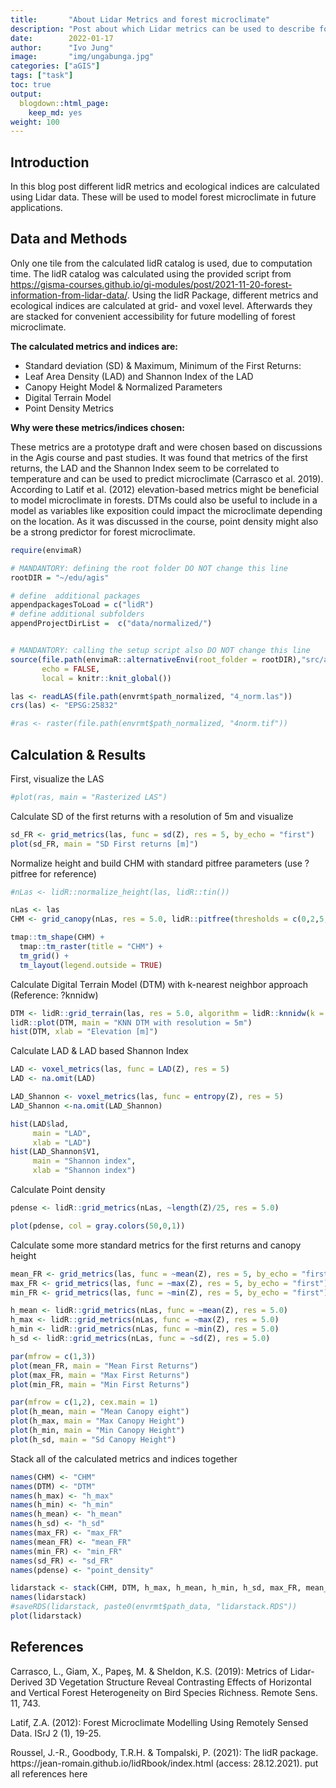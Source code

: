 ```yaml
---
title:       "About Lidar Metrics and forest microclimate"
description: "Post about which Lidar metrics can be used to describe forest microclimate and how they are calculated"
date:        2022-01-17
author:      "Ivo Jung"
image:       "img/ungabunga.jpg" 
categories: ["aGIS"]
tags: ["task"]
toc: true
output:
  blogdown::html_page:
    keep_md: yes
weight: 100
---
```


## Introduction

In this blog post different lidR metrics and ecological indices are calculated using Lidar data. These will be used to model forest microclimate in future applications.

## Data and Methods

Only one tile from the calculated lidR catalog is used, due to computation time. The lidR catalog 
was calculated using the provided script from <https://gisma-courses.github.io/gi-modules/post/2021-11-20-forest-information-from-lidar-data/>.
Using the lidR Package, different metrics and ecological indices are calculated at grid- and voxel level. Afterwards they are stacked for convenient accessibility for future modelling of forest microclimate.

**The calculated metrics and indices are:**

- Standard deviation (SD) & Maximum, Minimum of the First Returns:
- Leaf Area Density (LAD) and Shannon Index of the LAD
- Canopy Height Model & Normalized Parameters
- Digital Terrain Model
- Point Density Metrics

**Why were these metrics/indices chosen:**

These metrics are a prototype draft and were chosen based on discussions in the Agis course and past studies. 
It was found that metrics of the first returns, the LAD and the Shannon Index seem to be correlated to temperature and can be used to predict microclimate (Carrasco et al. 2019). According to Latif et al. (2012)  elevation-based metrics might be beneficial to model microclimate in forests. DTMs could also be useful to include in a model as variables like exposition could impact the microclimate depending on the location. As it was discussed in the course, point density might also be a strong predictor for forest microclimate.


```r
require(envimaR)

# MANDANTORY: defining the root folder DO NOT change this line
rootDIR = "~/edu/agis"

# define  additional packages
appendpackagesToLoad = c("lidR")
# define additional subfolders
appendProjectDirList =  c("data/normalized/")


# MANDANTORY: calling the setup script also DO NOT change this line
source(file.path(envimaR::alternativeEnvi(root_folder = rootDIR),"src/agis_setup.R"), 
       echo = FALSE,
       local = knitr::knit_global())

las <- readLAS(file.path(envrmt$path_normalized, "4_norm.las"))
crs(las) <- "EPSG:25832"

#ras <- raster(file.path(envrmt$path_normalized, "4norm.tif"))
```

## Calculation & Results

First, visualize the LAS

```r
#plot(ras, main = "Rasterized LAS")
```

Calculate SD of the first returns with a resolution of 5m and visualize 

```r
sd_FR <- grid_metrics(las, func = sd(Z), res = 5, by_echo = "first")
plot(sd_FR, main = "SD First returns [m]")
```

Normalize height and build CHM with standard pitfree parameters (use ?pitfree for reference)

```r
#nLas <- lidR::normalize_height(las, lidR::tin())
```
```r
nLas <- las
CHM <- grid_canopy(nLas, res = 5.0, lidR::pitfree(thresholds = c(0,2,5,10,15), c(0,1)))

tmap::tm_shape(CHM) +
  tmap::tm_raster(title = "CHM") +
  tm_grid() +
  tm_layout(legend.outside = TRUE)
```

Calculate Digital Terrain Model (DTM) with k-nearest neighbor approach (Reference: ?knnidw)

```r
DTM <- lidR::grid_terrain(las, res = 5.0, algorithm = lidR::knnidw(k = 10, p = 2))
lidR::plot(DTM, main = "KNN DTM with resolution = 5m")
hist(DTM, xlab = "Elevation [m]")
```

Calculate LAD & LAD based Shannon Index

```r
LAD <- voxel_metrics(las, func = LAD(Z), res = 5)
LAD <- na.omit(LAD)

LAD_Shannon <- voxel_metrics(las, func = entropy(Z), res = 5)
LAD_Shannon <-na.omit(LAD_Shannon)
```
```r
hist(LAD$lad,
     main = "LAD",
     xlab = "LAD")
hist(LAD_Shannon$V1,
     main = "Shannon index",
     xlab = "Shannon index")
```

Calculate Point density

```r
pdense <- lidR::grid_metrics(nLas, ~length(Z)/25, res = 5.0)
```
```r
plot(pdense, col = gray.colors(50,0,1))
```

Calculate some more standard metrics for the first returns and canopy height

```r
mean_FR <- grid_metrics(las, func = ~mean(Z), res = 5, by_echo = "first")
max_FR <- grid_metrics(las, func = ~max(Z), res = 5, by_echo = "first")
min_FR <- grid_metrics(las, func = ~min(Z), res = 5, by_echo = "first")

h_mean <- lidR::grid_metrics(nLas, func = ~mean(Z), res = 5.0)
h_max <- lidR::grid_metrics(nLas, func = ~max(Z), res = 5.0)
h_min <- lidR::grid_metrics(nLas, func = ~min(Z), res = 5.0)
h_sd <- lidR::grid_metrics(nLas, func = ~sd(Z), res = 5.0)
```

```r
par(mfrow = c(1,3))
plot(mean_FR, main = "Mean First Returns")
plot(max_FR, main = "Max First Returns")
plot(min_FR, main = "Min First Returns")

par(mfrow = c(1,2), cex.main = 1)
plot(h_mean, main = "Mean Canopy eight")
plot(h_max, main = "Max Canopy Height")
plot(h_min, main = "Min Canopy Height")
plot(h_sd, main = "Sd Canopy Height")
```

Stack all of the calculated metrics and indices together
```r
names(CHM) <- "CHM"
names(DTM) <- "DTM"
names(h_max) <- "h_max"
names(h_min) <- "h_min"
names(h_mean) <- "h_mean"
names(h_sd) <- "h_sd"
names(max_FR) <- "max_FR"
names(mean_FR) <- "mean_FR"
names(min_FR) <- "min_FR"
names(sd_FR) <- "sd_FR"
names(pdense) <- "point_density"
```


```r
lidarstack <- stack(CHM, DTM, h_max, h_mean, h_min, h_sd, max_FR, mean_FR, min_FR, sd_FR, pdense)
names(lidarstack)
#saveRDS(lidarstack, paste0(envrmt$path_data, "lidarstack.RDS"))
plot(lidarstack)
```
## References

Carrasco, L., Giam, X., Papeş, M. & Sheldon, K.S. (2019): Metrics of Lidar-Derived 3D Vegetation Structure Reveal Contrasting Effects of Horizontal and Vertical Forest Heterogeneity on Bird Species Richness. Remote Sens. 11, 743.

Latif, Z.A. (2012): Forest Microclimate Modelling Using Remotely Sensed Data. ISrJ 2 (1), 19-25.

Roussel, J.-R., Goodbody, T.R.H. & Tompalski, P. (2021): The lidR package. https://jean-romain.github.io/lidRbook/index.html (access: 28.12.2021).
put all references here


